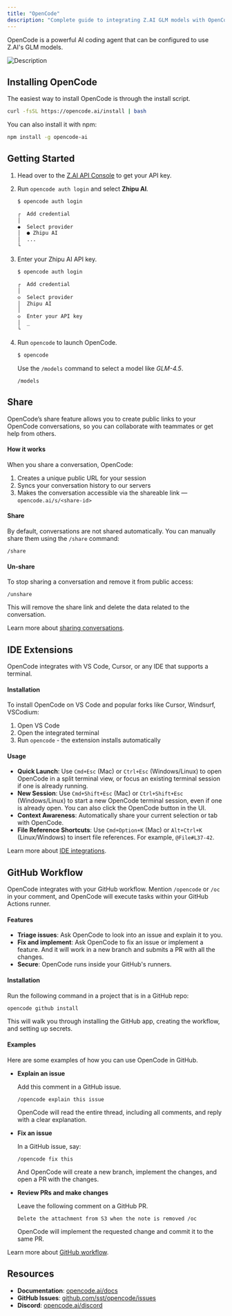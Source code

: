```yaml
---
title: "OpenCode"
description: "Complete guide to integrating Z.AI GLM models with OpenCode CLI"
---
```


OpenCode is a powerful AI coding agent that can be configured to use Z.AI's GLM models.

![Description](https://opencode.ai/_astro/screenshot.Bs5D4atL_1ScNEl.webp)

## Installing OpenCode

The easiest way to install OpenCode is through the install script.

```bash
curl -fsSL https://opencode.ai/install | bash
```

You can also install it with npm:

```bash
npm install -g opencode-ai
```

## Getting Started

1. Head over to the [Z.AI API Console](https://z.ai/manage-apikey/apikey-list) to get your API key.

2. Run `opencode auth login` and select **Zhipu AI**.

   ```bash
   $ opencode auth login

   ┌  Add credential
   │
   ◆  Select provider
   │  ● Zhipu AI
   │  ...
   └
   ```

3. Enter your Zhipu AI API key.

   ```bash
   $ opencode auth login

   ┌  Add credential
   │
   ◇  Select provider
   │  Zhipu AI
   │
   ◇  Enter your API key
   │  _
   └
   ```

4. Run `opencode` to launch OpenCode.

   ```bash
   $ opencode
   ```

   Use the `/models` command to select a model like _GLM-4.5_.

   ```
   /models
   ```

## Share

OpenCode’s share feature allows you to create public links to your OpenCode conversations, so you can collaborate with teammates or get help from others.

#### How it works

When you share a conversation, OpenCode:

1. Creates a unique public URL for your session
2. Syncs your conversation history to our servers
3. Makes the conversation accessible via the shareable link — `opencode.ai/s/<share-id>`

#### Share

By default, conversations are not shared automatically. You can manually share them using the `/share` command:

```
/share
```

#### Un-share

To stop sharing a conversation and remove it from public access:

```
/unshare
```

This will remove the share link and delete the data related to the conversation.

Learn more about [sharing conversations](https://opencode.ai/docs/share/).

## IDE Extensions

OpenCode integrates with VS Code, Cursor, or any IDE that supports a terminal.

#### Installation

To install OpenCode on VS Code and popular forks like Cursor, Windsurf, VSCodium:

1. Open VS Code
2. Open the integrated terminal
3. Run `opencode` - the extension installs automatically

#### Usage

- **Quick Launch**: Use `Cmd+Esc` (Mac) or `Ctrl+Esc` (Windows/Linux) to open OpenCode in a split terminal view, or focus an existing terminal session if one is already running.
- **New Session**: Use `Cmd+Shift+Esc` (Mac) or `Ctrl+Shift+Esc` (Windows/Linux) to start a new OpenCode terminal session, even if one is already open. You can also click the OpenCode button in the UI.
- **Context Awareness**: Automatically share your current selection or tab with OpenCode.
- **File Reference Shortcuts**: Use `Cmd+Option+K` (Mac) or `Alt+Ctrl+K` (Linux/Windows) to insert file references. For example, `@File#L37-42`.

Learn more about [IDE integrations](https://opencode.ai/docs/ide/).

## GitHub Workflow

OpenCode integrates with your GitHub workflow. Mention `/opencode` or `/oc` in your comment, and OpenCode will execute tasks within your GitHub Actions runner.

#### Features

- **Triage issues**: Ask OpenCode to look into an issue and explain it to you.
- **Fix and implement**: Ask OpenCode to fix an issue or implement a feature. And it will work in a new branch and submits a PR with all the changes.
- **Secure**: OpenCode runs inside your GitHub's runners.

#### Installation

Run the following command in a project that is in a GitHub repo:

```bash
opencode github install
```

This will walk you through installing the GitHub app, creating the workflow, and setting up secrets.

#### Examples

Here are some examples of how you can use OpenCode in GitHub.

- **Explain an issue**

  Add this comment in a GitHub issue.

  ```
  /opencode explain this issue
  ```

  OpenCode will read the entire thread, including all comments, and reply with a clear explanation.

- **Fix an issue**

  In a GitHub issue, say:

  ```
  /opencode fix this
  ```

  And OpenCode will create a new branch, implement the changes, and open a PR with the changes.

- **Review PRs and make changes**

  Leave the following comment on a GitHub PR.

  ```
  Delete the attachment from S3 when the note is removed /oc
  ```

  OpenCode will implement the requested change and commit it to the same PR.

Learn more about [GitHub workflow](https://opencode.ai/docs/github/).

## Resources

- **Documentation**: [opencode.ai/docs](https://opencode.ai/docs)
- **GitHub Issues**: [github.com/sst/opencode/issues](https://github.com/sst/opencode/issues)
- **Discord**: [opencode.ai/discord](https://opencode.ai/discord)
